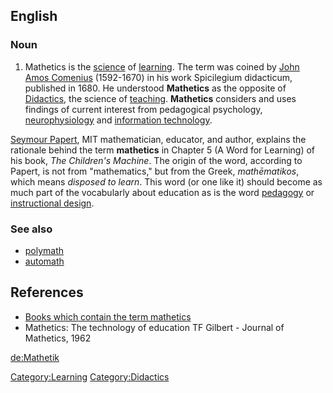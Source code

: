 ==English==

===Noun===

# Mathetics is the [[science]] of [[learning]]. The term was coined by [[John Amos Comenius]] (1592-1670) in his work Spicilegium didacticum, published in 1680. He understood '''Mathetics''' as the opposite of [[Didactics]], the science of [[teaching]]. '''Mathetics''' considers and uses findings of current interest from pedagogical psychology, [[neurophysiology]] and [[information technology]].

[[Seymour Papert]], MIT mathematician, educator, and author, explains the rationale behind the term '''mathetics''' in Chapter 5 (A Word for Learning) of his book, ''The Children's Machine''. The origin of the word, according to Papert, is not from "mathematics," but from the Greek, ''mathēmatikos'', which means ''disposed to learn''. This word (or one like it) should become as much part of the vocabularly about education as is the word [[pedagogy]] or [[instructional design]].

===See also===
* [[polymath]]
* [[automath]]

==References==
*[http://books.google.com/books?q=mathetics&num=100&hl=en Books which contain the term mathetics]
*Mathetics: The technology of education TF Gilbert - Journal of Mathetics, 1962

[[Category:Learning]]
[[Category:Didactics]]

[[de:Mathetik]]